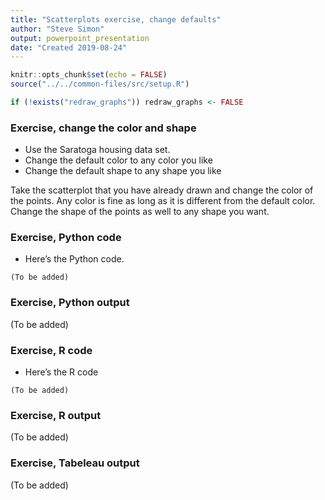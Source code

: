 ```yaml
---
title: "Scatterplots exercise, change defaults"
author: "Steve Simon"
output: powerpoint_presentation
date: "Created 2019-08-24"
---
```


```r
knitr::opts_chunk$set(echo = FALSE)
source("../../common-files/src/setup.R")
```

```r
if (!exists("redraw_graphs")) redraw_graphs <- FALSE
```

### Exercise, change the color and shape
+ Use the Saratoga housing data set.
+ Change the default color to any color you like
+ Change the default shape to any shape you like


<div class="notes">

Take the scatterplot that you have already drawn and change the color of the points. Any color is fine as long as it is different from the default color. Change the shape of the points as well to any shape you want.

</div>

### Exercise, Python code
+ Here's the Python code.
```
(To be added)
```
### Exercise, Python output

(To be added)

### Exercise, R code
+ Here's the R code
```
(To be added)
```

### Exercise, R output

(To be added)

### Exercise, Tabeleau output

(To be added)